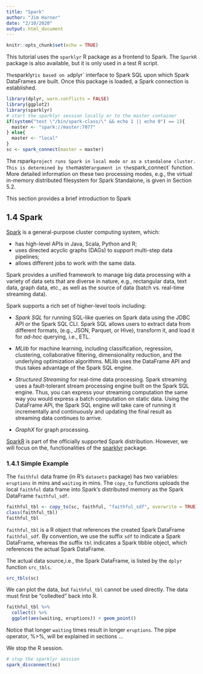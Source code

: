 ```yaml
---
title: "Spark"
author: "Jim Harner"
date: "2/10/2020"
output: html_document
---
```


```r
knitr::opts_chunk$set(echo = TRUE)
```

This tutorial uses the `sparklyr` R package as a frontend to Spark. The `SparkR` package is also available, but it is only used in a test R script.

`The`sparklyr` is based on a `dplyr` interface to Spark SQL upon which Spark DataFrames are built. Once this package is loaded, a Spark connection is established.

```r
library(dplyr, warn.conflicts = FALSE)
library(ggplot2)
library(sparklyr)
# start the sparklyr session locally or to the master container
if(system("test \"/bin/spark-class/\" && echo 1 || echo 0") == 1){
  master <- "spark://master:7077"
} else{
  master <- "local"
}
sc <- spark_connect(master = master)
```
The rspark` project runs Spark in local mode or as a standalone cluster. This is determined by the `master` argument in the `spark_connect` function. More detailed information on these two processing modes, e.g., the virtual in-memory distributed filesystem for Spark Standalone, is given in Section 5.2.

This section provides a brief introduction to Spark

## 1.4 Spark

[Spark](http://spark.apache.org/docs/latest/programming-guide.html#overview) is a general-purpose cluster computing system, which:

* has high-level APIs in Java, Scala, Python and R;  
* uses directed acyclic graphs (DAGs) to support multi-step data pipelines;
* allows different jobs to work with the same data.

Spark provides a unified framework to manage big data processing with a variety of data sets that are diverse in nature, e.g., rectangular data, text data, graph data, etc., as well as the source of data (batch vs. real-time streaming data).

Spark supports a rich set of higher-level tools including:   

* *Spark SQL* for running SQL-like queries on Spark data using the JDBC API or the Spark SQL CLI. Spark SQL allows users to extract data from different formats, (e.g., JSON, Parquet, or Hive), transform it, and load it for *ad-hoc* querying, i.e., ETL.

* *MLlib* for machine learning, including classification, regression, clustering, collaborative filtering, dimensionality reduction, and the underlying optimization algorithms. MLlib uses the DataFrame API and thus takes advantage of the Spark SQL engine.

* *Structured Streaming* for real-time data processing. Spark streaming uses a fault-tolerant stream processing engine built on the Spark SQL engine. Thus, you can express your streaming computation the same way you would express a batch computation on static data. Using the DataFrame API, the Spark SQL engine will take care of running it incrementally and continuously and updating the final result as streaming data continues to arrive. 
  
* *GraphX* for graph processing.

[SparkR](https://spark.apache.org/docs/latest/sparkr.html) is part of the officially supported Spark distribution. However, we will focus on the, functionalities of the [sparklyr](https://spark.rstudio.com) package.

### 1.4.1 Simple Example

The `faithful` data frame (in R's `datasets` package) has two variables: `eruptions` in mins and `waiting` in mins. The `copy_to` functions uploads the local `faithful` data frame into Spark's distributed memory as the Spark DataFrame `faithful_sdf`.
```r
faithful_tbl <- copy_to(sc, faithful, "faithful_sdf", overwrite = TRUE)
class(faithful_tbl)
faithful_tbl
```

`faithful_tbl` is a R object that references the created Spark DataFrame `faithful_sdf`. By convention, we use the suffix `sdf` to indicate a Spark DataFrame, whereas the suffix `tbl` indicates a Spark tibble object, which references the actual Spark DataFrame. 

The actual data source,i.e., the Spark DataFrame, is listed by the `dplyr` function `src_tbls`.
```r
src_tbls(sc)
```

We can plot the data, but `faithful_tbl` cannot be used directly. The data must first be "colledted" back into R.
```r
faithful_tbl %>%
  collect() %>%
  ggplot(aes(waiting, eruptions)) + geom_point()
```
Notice that longer `waiting` times result in longer `eruptions`. The pipe operator, %>%, will be explained in sections ...

We stop the R session.
```r
# stop the sparklyr session
spark_disconnect(sc)
```


